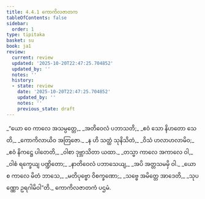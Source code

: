 ```yaml
---
title: 4.4.1 ကောကိလဇာတက
tableOfContents: false
sidebar:
  order: 1
type: tipitaka
basket: su
book: ja1
review:
  current: review
  updated: '2025-10-20T22:47:25.704852'
  updated_by: ''
  notes: ''
  history:
  - state: review
    date: '2025-10-20T22:47:25.704852'
    updated_by: ''
    notes: ''
    previous_state: draft
---
```



<DynamicBreadcrumb />


<ReviewStatus review={frontmatter.review} showDetails={true} />

<HypothesisAnnotation frontmatter={frontmatter} />

<Division number="121" book="ja1" e="ch" v="22" p="109">

<Paragraph number="1039" type="verses" book="ja1">
_“ယော ဝေ ကာလေ အသမ္ပတ္တေ,_  
_အတိဝေလံ ပဘာသတိ;_  
_ဧဝံ သော နိဟတော သေတိ,_  
_ကောကိလာယိဝ အတြဇော._  

</Paragraph>

</Division>
<Division number="122" book="ja1" e="ch" v="22" p="109">

<Paragraph number="1040" type="verses" book="ja1">
_န ဟိ သတ္ထံ သုနိသိတံ,_  
_ဝိသံ ဟလာဟလာမိဝ;_  
_ဧဝံ နိကဋ္ဌေ ပါတေတိ,_  
_ဝါစာ ဒုဗ္ဘာသိတာ ယထာ._  

</Paragraph>

</Division>
<Division number="123" book="ja1" e="ch" v="22" p="109">

<Paragraph number="1041" type="verses" book="ja1">
_တသ္မာ ကာလေ အကာလေ ဝါ,_  
_ဝါစံ ရက္ခေယျ ပဏ္ဍိတော;_  
_နာတိဝေလံ ပဘာသေယျ,_  
_အပိ အတ္တသမမှိ ဝါ._  

</Paragraph>

</Division>
<Division number="124" book="ja1" e="ch" v="22" p="109">

<Paragraph number="1042" type="verses" book="ja1">
_ယော စ ကာလေ မိတံ ဘာသေ,_  
_မတိပုဗ္ဗော ဝိစက္ခဏော;_  
_သဗ္ဗေ အမိတ္တေ အာဒေတိ,_  
_သုပဏ္ဏော ဥရဂါမိဝါ”တိ._  


</Paragraph>
</Division>

<Paragraph number="1043" type="center" book="ja1">
ကောကိလဇာတကံ ပဌမံ.
</Paragraph>